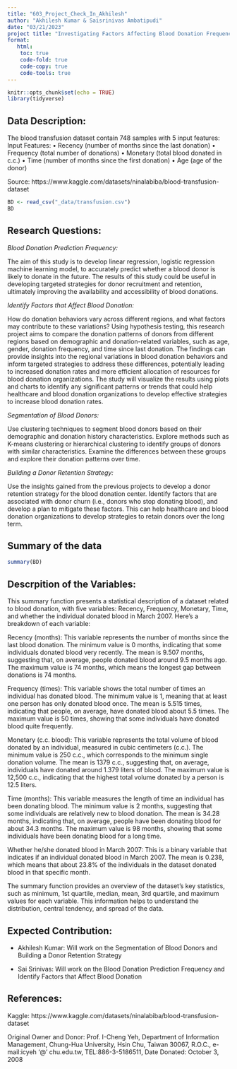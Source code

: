 ```yaml
---
title: "603_Project_Check_In_Akhilesh"
author: "Akhilesh Kumar & Saisrinivas Ambatipudi"
date: "03/21/2023"
project title: "Investigating Factors Affecting Blood Donation Frequency and Building a Donor Retention Strategy"
format:
   html:
    toc: true
    code-fold: true
    code-copy: true
    code-tools: true
---
```


```r
knitr::opts_chunk$set(echo = TRUE)
library(tidyverse)
```

## Data Description:

The blood transfusion dataset contain 748 samples with 5 input features:
Input Features:
•	Recency (number of months since the last donation)
•	Frequency (total number of donations)
•	Monetary (total blood donated in c.c.)
•	Time (number of months since the first donation)
•	Age (age of the donor)

Source: https://www.kaggle.com/datasets/ninalabiba/blood-transfusion-dataset 

```r
BD <- read_csv("_data/transfusion.csv")
BD
```

## Research Questions:

*Blood Donation Prediction Frequency:*

The aim of this study is to develop linear regression, logistic regression machine learning model, to accurately predict whether a blood donor is likely to donate in the future. 
The results of this study could be useful in developing targeted strategies for donor recruitment and retention, ultimately improving the availability and accessibility of blood donations.

*Identify Factors that Affect Blood Donation:*

How do donation behaviors vary across different regions, and what factors may contribute to these variations? Using hypothesis testing, this research project aims to compare the donation patterns of donors from different regions based on demographic and donation-related variables, such as age, gender, donation frequency, and time since last donation. The findings can provide insights into the regional variations in blood donation behaviors and inform targeted strategies to address these differences, potentially leading to increased donation rates and more efficient allocation of resources for blood donation organizations.
The study will visualize the results using plots and charts to identify any significant patterns or trends that could help healthcare and blood donation organizations to develop effective strategies to increase blood donation rates.

*Segmentation of Blood Donors:*

Use clustering techniques to segment blood donors based on their demographic and donation history characteristics. Explore methods such as K-means clustering or hierarchical clustering to identify groups of donors with similar characteristics. Examine the differences between these groups and explore their donation patterns over time.

*Building a Donor Retention Strategy:*

Use the insights gained from the previous projects to develop a donor retention strategy for the blood donation center. Identify factors that are associated with donor churn (i.e., donors who stop donating blood), and develop a plan to mitigate these factors. This can help healthcare and blood donation organizations to develop strategies to retain donors over the long term.

## Summary of the data

```r
summary(BD)
```

## Descrpition of the Variables:

This summary function presents a statistical description of a dataset related to blood donation, with five variables: Recency, Frequency, Monetary, Time, and whether the individual donated blood in March 2007. Here's a breakdown of each variable:

Recency (months): This variable represents the number of months since the last blood donation. The minimum value is 0 months, indicating that some individuals donated blood very recently. The mean is 9.507 months, suggesting that, on average, people donated blood around 9.5 months ago. The maximum value is 74 months, which means the longest gap between donations is 74 months.

Frequency (times): This variable shows the total number of times an individual has donated blood. The minimum value is 1, meaning that at least one person has only donated blood once. The mean is 5.515 times, indicating that people, on average, have donated blood about 5.5 times. The maximum value is 50 times, showing that some individuals have donated blood quite frequently.

Monetary (c.c. blood): This variable represents the total volume of blood donated by an individual, measured in cubic centimeters (c.c.). The minimum value is 250 c.c., which corresponds to the minimum single donation volume. The mean is 1379 c.c., suggesting that, on average, individuals have donated around 1.379 liters of blood. The maximum value is 12,500 c.c., indicating that the highest total volume donated by a person is 12.5 liters.

Time (months): This variable measures the length of time an individual has been donating blood. The minimum value is 2 months, suggesting that some individuals are relatively new to blood donation. The mean is 34.28 months, indicating that, on average, people have been donating blood for about 34.3 months. The maximum value is 98 months, showing that some individuals have been donating blood for a long time.

Whether he/she donated blood in March 2007: This is a binary variable that indicates if an individual donated blood in March 2007. The mean is 0.238, which means that about 23.8% of the individuals in the dataset donated blood in that specific month.

The summary function provides an overview of the dataset's key statistics, such as minimum, 1st quartile, median, mean, 3rd quartile, and maximum values for each variable. This information helps to understand the distribution, central tendency, and spread of the data.

## Expected Contribution:

- Akhilesh Kumar: Will work on the Segmentation of Blood Donors and Building a Donor Retention Strategy

- Sai Srinivas: Will work on the Blood Donation Prediction Frequency and Identify Factors that Affect Blood Donation 

## References:

Kaggle: https://www.kaggle.com/datasets/ninalabiba/blood-transfusion-dataset 

Original Owner and Donor: Prof. I-Cheng Yeh, Department of Information Management, Chung-Hua University,
Hsin Chu, Taiwan 30067, R.O.C., e-mail:icyeh '@' chu.edu.tw, TEL:886-3-5186511, Date Donated: October 3, 2008

